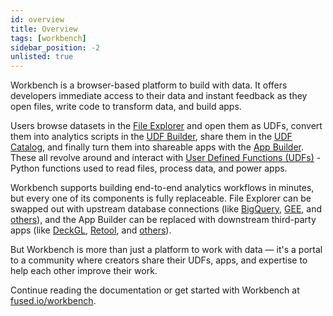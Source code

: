 ```yaml
---
id: overview
title: Overview
tags: [workbench]
sidebar_position: -2
unlisted: true
---
```


Workbench is a browser-based platform to build with data. It offers developers immediate access to their data and instant feedback as they open files, write code to transform data, and build apps.

Users browse datasets in the [File Explorer](/workbench/file-explorer/) and open them as UDFs, convert them into analytics scripts in the [UDF Builder](/workbench/udf-builder/), share them in the [UDF Catalog](/workbench/udf-catalog), and finally turn them into shareable apps with the [App Builder](/workbench/app-builder/). These all revolve around and interact with [User Defined Functions (UDFs)](/core-concepts/why/) - Python functions used to read files, process data, and power apps.

Workbench supports building end-to-end analytics workflows in minutes, but every one of its components is fully replaceable. File Explorer can be swapped out with upstream database connections (like [BigQuery](/user-guide/in/bigquery/), [GEE](/user-guide/in/gee/), and [others](/user-guide/in/)), and the App Builder can be replaced with downstream third-party apps (like [DeckGL](/user-guide/out/deckgl/), [Retool](/user-guide/out/retool/), and [others](/user-guide/out/)).

But Workbench is more than just a platform to work with data — it's a portal to a community where creators share their UDFs, apps, and expertise to help each other improve their work.

Continue reading the documentation or get started with Workbench at [fused.io/workbench](https://www.fused.io/workbench).
